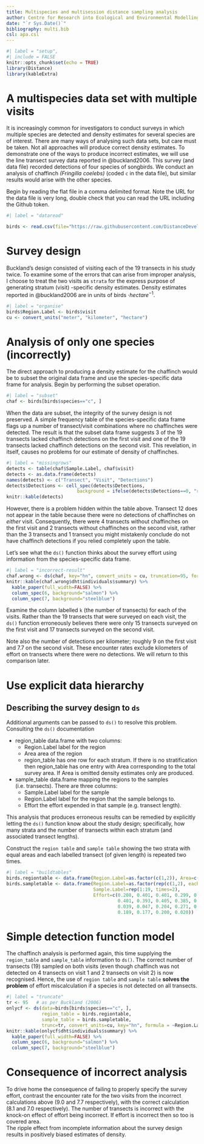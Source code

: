 ```yaml
---
title: Multispecies and multisession distance sampling analysis
author: Centre for Research into Ecological and Environmental Modelling <br> **University of St Andrews**
date: "`r Sys.Date()`"
bibliography: multi.bib    
csl: apa.csl    
---
```


```r
#| label = "setup",
#| include = FALSE
knitr::opts_chunk$set(echo = TRUE)
library(Distance)
library(kableExtra)
```

# A multispecies data set with multiple visits

It is increasingly common for investigators to conduct surveys in which multiple species are detected and density estimates for several species are of interest. There are many ways of analysing such data sets, but care must be taken.  Not all approaches will produce correct density estimates. To demonstrate one of the ways to produce incorrect estimates, we will use the line transect survey data reported in @buckland2006.  This survey (and data file) recorded detections of four species of songbirds.  We conduct an analysis of chaffinch *(Fringilla coelebs)* (coded `c` in the data file), but similar results would arise with the other species.

Begin by reading the flat file in a comma delimited format. Note the URL for the data file is very long, double check that you can read the URL including the Github token.

```r
#| label = "dataread"

birds <- read.csv(file="https://raw.githubusercontent.com/DistanceDevelopment/Distance/refs/heads/master/vignettes/montrave-line.csv")
```

# Survey design

Buckland's design consisted of visiting each of the 19 transects in his study twice. To examine some of the errors that can arise from improper analysis, I choose to treat the two visits as `strata` for the express purpose of generating stratum (visit) -specific density estimates. Density estimates reported in @buckland2006 are in units of birds $\cdot hectare^{-1}$.

```r
#| label = "organise"
birds$Region.Label <- birds$visit
cu <- convert_units("meter", "kilometer", "hectare")
```

# Analysis of only one species (incorrectly)

The direct approach to producing a density estimate for the chaffinch would be to subset the original data frame and use the species-specific data frame for analysis.  Begin by performing the subset operation.

```r
#| label = "subset"
chaf <- birds[birds$species=="c", ]
```

When the data are subset, the integrity of the survey design is not preserved.  A simple frequency table of the species-specific data frame flags up a number of transect/visit combinations where no chaffinches were detected.  The result is that the subset data frame suggests 3 of the 19 transects lacked chaffinch detections on the first visit and one of the 19 transects lacked chaffinch detections on the second visit. This revelation, in itself, causes no problems for our estimate of density of chaffinches. 

```r
#| label = "missingrows"
detects <- table(chaf$Sample.Label, chaf$visit)
detects <- as.data.frame(detects)
names(detects) <- c("Transect", "Visit", "Detections")
detects$Detections <- cell_spec(detects$Detections, 
                          background = ifelse(detects$Detections==0, "red", "white"))
knitr::kable(detects)
```

However, there is a problem hidden within the table above.  Transect 12 does not appear in the table because there were no detections of chaffinches on *either* visit.  Consequently, there were 4 transects without chaffinches on the first visit and 2 transects without chaffinches on the second visit, rather than the 3 transects and 1 transect you might mistakenly conclude do not have chaffinch detections if you relied completely upon the table.

Let's see what the `ds()` function thinks about the survey effort using information from the species-specific data frame.

```r
#| label = "incorrect-result"
chaf.wrong <- ds(chaf, key="hn", convert_units = cu, truncation=95, formula = ~Region.Label)
knitr::kable(chaf.wrong$dht$individuals$summary) %>%
  kable_paper(full_width=FALSE) %>%
  column_spec(6, background="salmon") %>%
  column_spec(7, background="steelblue")
```

Examine the column labelled `k` (the number of transects) for each of the visits. Rather than the 19 transects that were surveyed on each visit, the `ds()` function erroneously believes there were only 15 transects surveyed on the first visit and 17 transects surveyed on the second visit.

Note also the number of detections per kilometer; roughly 9 on the first visit and 7.7 on the second visit.  These encounter rates exclude kilometers of effort on transects where there were no detections.  We will return to this comparison later.

# Use explicit data hierarchy

::: {.callout-note}

## Describing the survey design to `ds`

Additional arguments can be passed to `ds()` to resolve this problem.  Consulting the `ds()` documentation

- region_table	data.frame with two columns:
  - Region.Label label for the region
  - Area area of the region
  - region_table has one row for each stratum. If there is no stratification then region_table has one entry with Area corresponding to the total survey area. If Area is omitted density estimates only are produced.
- sample_table	data.frame mapping the regions to the samples (i.e. transects). There are three columns:
  - Sample.Label label for the sample
  - Region.Label label for the region that the sample belongs to.
  - Effort the effort expended in that sample (e.g. transect length).
  
:::

This analysis that produces erroneous results can be remedied by explicitly letting the `ds()` function know about the study design; specifically, how many strata and the number of transects within each stratum (and associated transect lengths).

Construct the `region table` and `sample table` showing the two strata with equal areas and each labelled transect (of given length) is repeated two times.

```r
#| label = "buildtables"
birds.regiontable <- data.frame(Region.Label=as.factor(c(1,2)), Area=c(33.2,33.2))
birds.sampletable <- data.frame(Region.Label=as.factor(rep(c(1,2), each=19)),
                                Sample.Label=rep(1:19, times=2),
                                Effort=c(0.208, 0.401, 0.401, 0.299, 0.350,
                                         0.401, 0.393, 0.405, 0.385, 0.204,
                                         0.039, 0.047, 0.204, 0.271, 0.236,
                                         0.189, 0.177, 0.200, 0.020))
```

# Simple detection function model

The chaffinch analysis is performed again, this time supplying the `region_table` and `sample_table` information to `ds()`.  The correct number of transects (19) sampled on both visits (even though chaffinch was not detected on 4 transects on visit 1 and 2 transects on visit 2) is now recognised.  Hence, the use of `region table` and `sample table` **solves the problem** of effort miscalculation if a species is not detected on all transects.

```r
#| label = "truncate"
tr <- 95   # as per Buckland (2006)
onlycf <- ds(data=birds[birds$species=="c", ], 
             region_table = birds.regiontable,
             sample_table = birds.sampletable,
             trunc=tr, convert_units=cu, key="hn", formula = ~Region.Label)
knitr::kable(onlycf$dht$individuals$summary) %>%
  kable_paper(full_width=FALSE) %>%
  column_spec(6, background="salmon") %>%
  column_spec(7, background="steelblue")
```

# Consequence of incorrect analysis

To drive home the consequence of failing to properly specify the survey effort, contrast the encounter rate for the two visits from the incorrect calculations above (9.0 and 7.7 respectively), with the correct calculation (8.1 and 7.0 respectively).  The number of transects is incorrect with the knock-on effect of effort being incorrect.  If effort is incorrect then so too is covered area.  
The ripple effect from incomplete information about the survey design results in positively biased estimates of density.

